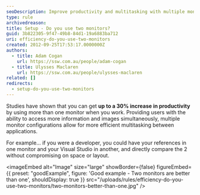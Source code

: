 ```yaml
---
seoDescription: Improve productivity and multitasking with multiple monitors, increasing efficiency by up to 30% for developers and professionals alike.
type: rule
archivedreason:
title: Setup - Do you use two monitors?
guid: 3b822305-9f47-49b8-84d1-19a6883ba712
uri: efficiency-do-you-use-two-monitors
created: 2012-09-25T17:53:17.0000000Z
authors:
  - title: Adam Cogan
    url: https://ssw.com.au/people/adam-cogan
  - title: Ulysses Maclaren
    url: https://ssw.com.au/people/ulysses-maclaren
related: []
redirects:
  - setup-do-you-use-two-monitors
---
```


Studies have shown that you can get **up to a 30% increase in productivity** by using more than one monitor when you work.
Providing users with the ability to access more information and images simultaneously, multiple monitor configurations allow for more efficient multitasking between applications.

For example... if you were a developer, you could have your references in one monitor and your Visual Studio in another, and directly compare the 2 without compromising on space or layout.

<imageEmbed
  alt="Image"
  size="large"
  showBorder={false}
  figureEmbed={{
    preset: "goodExample",
    figure: 'Good example - Two monitors are better than one',
    shouldDisplay: true
  }}
  src="/uploads/rules/efficiency-do-you-use-two-monitors/two-monitors-better-than-one.jpg"
/>